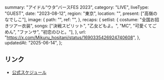   summary: "アイドル“ウタ”バースFES 2023",
  category: "LIVE",
  liveType: "GUEST",
  date: "2023-08-12",
  region: "東京",
  location: "",
  present: ["高嶺のなでしこ"],
  image: {
    path: "",
    ref: "",
  },
  recaps: {
    setlist: {
      costume: "全国お招きツアー衣装",
      songs: ["決戦スピリット", "乙女どもよ。", "MC", "可愛くてごめん", "ファンサ", "初恋のひと。"],
    },
    url: "https://x.com/Mikuru_hositani/status/1690335426924740608",
  },
  updatedAt: "2025-06-14",
};

## リンク

- [公式スケジュール](https://takanenonadeshiko.jp/?p=1085)
